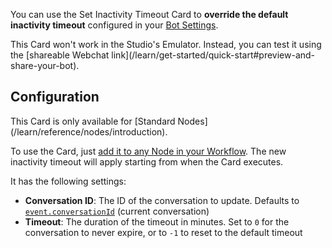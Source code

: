 You can use the Set Inactivity Timeout Card to **override the default inactivity timeout** configured in your [Bot Settings](/learn/reference/bot-settings#inactivity-timeout).

<Tip>
  This Card won't work in the Studio's Emulator. Instead, you can test it using the [shareable Webchat link](/learn/get-started/quick-start#preview-and-share-your-bot).
</Tip>

## Configuration

<Note>
  This Card is only available for [Standard Nodes](/learn/reference/nodes/introduction).
</Note>

To use the Card, just [add it to any Node in your Workflow](/learn/reference/cards/introduction#add-a-card). The new inactivity timeout will apply starting from when the Card executes.

It has the following settings:

  - **Conversation ID**: The ID of the conversation to update. Defaults to [`event.conversationId`](/learn/guides/advanced/event-properties#param-conversation-id) (current conversation)
  - **Timeout**: The duration of the timeout in minutes. Set to `0` for the conversation to never expire, or to `-1` to reset to the default timeout
